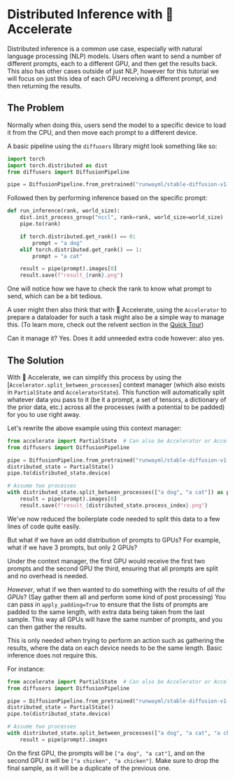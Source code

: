<!--Copyright 2023 The HuggingFace Team. All rights reserved.

Licensed under the Apache License, Version 2.0 (the "License"); you may not use this file except in compliance with
the License. You may obtain a copy of the License at

http://www.apache.org/licenses/LICENSE-2.0

Unless required by applicable law or agreed to in writing, software distributed under the License is distributed on
an "AS IS" BASIS, WITHOUT WARRANTIES OR CONDITIONS OF ANY KIND, either express or implied. See the License for the
specific language governing permissions and limitations under the License.
-->

# Distributed Inference with 🤗 Accelerate

Distributed inference is a common use case, especially with natural language processing (NLP) models. Users often want to
send a number of different prompts, each to a different GPU, and then get the results back. This also has other cases
outside of just NLP, however for this tutorial we will focus on just this idea of each GPU receiving a different prompt,
and then returning the results.

## The Problem

Normally when doing this, users send the model to a specific device to load it from the CPU, and then move each prompt to a different device. 

A basic pipeline using the `diffusers` library might look something like so:

```python
import torch
import torch.distributed as dist
from diffusers import DiffusionPipeline

pipe = DiffusionPipeline.from_pretrained("runwayml/stable-diffusion-v1-5", torch_dtype=torch.float16)
```
Followed then by performing inference based on the specific prompt:

```python
def run_inference(rank, world_size):
    dist.init_process_group("nccl", rank=rank, world_size=world_size)
    pipe.to(rank)

    if torch.distributed.get_rank() == 0:
        prompt = "a dog"
    elif torch.distributed.get_rank() == 1:
        prompt = "a cat"

    result = pipe(prompt).images[0]
    result.save(f"result_{rank}.png")
```
One will notice how we have to check the rank to know what prompt to send, which can be a bit tedious.

A user might then also think that with 🤗 Accelerate, using the `Accelerator` to prepare a dataloader for such a task might also be 
a simple way to manage this. (To learn more, check out the relvent section in the [Quick Tour](../quicktour#distributed-evaluation))

Can it manage it? Yes. Does it add unneeded extra code however: also yes.

## The Solution

With 🤗 Accelerate, we can simplify this process by using the [`Accelerator.split_between_processes`] context manager (which also exists in `PartialState` and `AcceleratorState`). 
This function will automatically split whatever data you pass to it (be it a prompt, a set of tensors, a dictionary of the prior data, etc.) across all the processes (with a potential
to be padded) for you to use right away.

Let's rewrite the above example using this context manager:

```python
from accelerate import PartialState  # Can also be Accelerator or AcceleratorState
from diffusers import DiffusionPipeline

pipe = DiffusionPipeline.from_pretrained("runwayml/stable-diffusion-v1-5", torch_dtype=torch.float16)
distributed_state = PartialState()
pipe.to(distributed_state.device)

# Assume two processes
with distributed_state.split_between_processes(["a dog", "a cat"]) as prompt:
    result = pipe(prompt).images[0]
    result.save(f"result_{distributed_state.process_index}.png")
```

We've now reduced the boilerplate code needed to split this data to a few lines of code quite easily.

But what if we have an odd distribution of prompts to GPUs? For example, what if we have 3 prompts, but only 2 GPUs? 

Under the context manager, the first GPU would receive the first two prompts and the second GPU the third, ensuring that 
all prompts are split and no overhead is needed.

*However*, what if we then wanted to do something with the results of *all the GPUs*? (Say gather them all and perform some kind of post processing)
You can pass in `apply_padding=True` to ensure that the lists of prompts are padded to the same length, with extra data being taken 
from the last sample. This way all GPUs will have the same number of prompts, and you can then gather the results.

<Tip>

This is only needed when trying to perform an action such as gathering the results, where the data on each device 
needs to be the same length. Basic inference does not require this.

</Tip>

For instance:

```python
from accelerate import PartialState  # Can also be Accelerator or AcceleratorStaet
from diffusers import DiffusionPipeline

pipe = DiffusionPipeline.from_pretrained("runwayml/stable-diffusion-v1-5", torch_dtype=torch.float16)
distributed_state = PartialState()
pipe.to(distributed_state.device)

# Assume two processes
with distributed_state.split_between_processes(["a dog", "a cat", "a chicken"], apply_padding=True) as prompt:
    result = pipe(prompt).images
```

On the first GPU, the prompts will be `["a dog", "a cat"]`, and on the second GPU it will be `["a chicken", "a chicken"]`.
Make sure to drop the final sample, as it will be a duplicate of the previous one.
